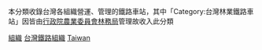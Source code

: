 {{Commons category}}
本分類收錄台灣各組織營運、管理的鐵路車站，其中「Category:台灣林業鐵路車站」因皆由[[行政院農業委員會林務局|行政院農業委員會林務局]]管理故收入此分類

[[Category:台灣鐵路車站|組織]]
[[Category:台灣鐵路組織|]]
[[Category:各國公司組織鐵路車站|Taiwan]]